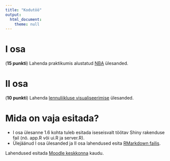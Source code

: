 ```yaml
---
title: "Kodutöö"
output: 
  html_document:
    theme: null
---
```



# I osa 
(**15 punkti**) Lahenda praktikumis alustatud [NBA](../praktikum4_nba) ülesanded.

# II osa
(**10 punkti**) Lahenda [lennuliikluse visualiseerimise](../praktikum4_geo) ülesanded.


# Mida on vaja esitada?

* I osa ülesanne 1.6 kohta tuleb esitada iseseisvalt töötav Shiny rakenduse fail (nö. app.R või ui.R ja server.R).
* Ülejäänud I osa ülesanded ja II osa lahendused esita [RMarkdown failis](../kodutood/kodutoo4.Rmd).

Lahendused esitada [Moodle keskkonna](https://moodle.ut.ee/course/view.php?id=8013#section-1) kaudu.
